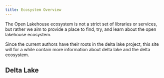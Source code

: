 ```yaml
---
title: Ecosystem Overview
---
```


The Open Lakehouse ecosystem is not a strict set of libraries or services,
but rather we aim to provide a place to find, try, and learn about the open
lakehouse ecosystem.

Since the current authors have their roots in the delta lake project, this
site will for a while contain more information about delta lake and the delta
ecosystem.

## Delta Lake
